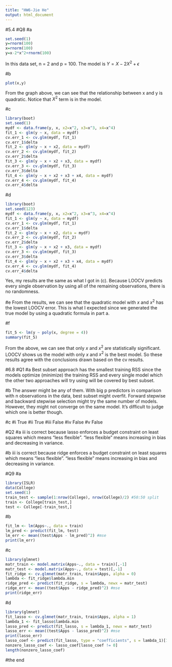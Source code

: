```yaml
---
title: "HW6-Jie He"
output: html_document
---
```

#5.4
#Q8
#a
```r
set.seed(1)
y=rnorm(100)
x=rnorm(100)
y=x-2*x^2+rnorm(100)
```
In this data set, n = 2 and p = 100. The model is $Y=X-2X^2+\epsilon$ 

#b
```r
plot(x,y)
```
From the graph above, we can see that the relationship between x and y is quadratic. Notice that $X^2$ term is in the model.

#c
```r
library(boot)
set.seed(1)
mydf <- data.frame(y, x, x2=x^2, x3=x^3, x4=x^4)
fit_1 <- glm(y ~ x, data = mydf)
cv.err_1 <- cv.glm(mydf, fit_1)
cv.err_1$delta
fit_2 <- glm(y ~ x + x2, data = mydf)
cv.err_2 <- cv.glm(mydf, fit_2)
cv.err_2$delta
fit_3 <- glm(y ~ x + x2 + x3, data = mydf)
cv.err_3 <- cv.glm(mydf, fit_3)
cv.err_3$delta
fit_4 <- glm(y ~ x + x2 + x3 + x4, data = mydf)
cv.err_4 <- cv.glm(mydf, fit_4)
cv.err_4$delta
```

#d
```r
library(boot)
set.seed(123)
mydf <- data.frame(y, x, x2=x^2, x3=x^3, x4=x^4)
fit_1 <- glm(y ~ x, data = mydf)
cv.err_1 <- cv.glm(mydf, fit_1)
cv.err_1$delta
fit_2 <- glm(y ~ x + x2, data = mydf)
cv.err_2 <- cv.glm(mydf, fit_2)
cv.err_2$delta
fit_3 <- glm(y ~ x + x2 + x3, data = mydf)
cv.err_3 <- cv.glm(mydf, fit_3)
cv.err_3$delta
fit_4 <- glm(y ~ x + x2 + x3 + x4, data = mydf)
cv.err_4 <- cv.glm(mydf, fit_4)
cv.err_4$delta
```
Yes, my results are the same as what I got in (c). Because LOOCV predicts every single observation by using all of the remaining observations, there is no randomness.

#e
From the results, we can see that the quadratic model with $x$ and $x^2$ has the lowest LOOCV error. This is what I expected since we generated the true model by using a quadratic formula in part a.

#f
```r
fit_5 <- lm(y ~ poly(x, degree = 4))
summary(fit_5)
```
From the above, we can see that only $x$ and $x^2$ are statistically significant. LOOCV shows us the model with only $x$ and $x^2$ is the best model. So these results agree with the conclusions drawn based on the cv results.

#6.8
#Q1
#a
Best subset approach has the smallest training RSS since the models optimize (minimize) the training RSS and every single model which the other two approaches will try using will be covered by best subset.

#b
The answer might be any of them. With big p predictors in comparison with n observations in the data, best subset might overfit. Forward stepwise and backward stepwise selection might try the same number of models. However, they might not converge on the same model. It's difficult to judge which one is better though. 
 
#c
#i
True
#ii
True
#iii
False
#iv
False
#v
False

#Q2
#a
iii is correct because lasso enforces a budget constraint on least squares which means "less flexible". "less flexible" means increasing in bias and decreasing in variance.

#b
iii is correct because ridge enforces a budget constraint on least squares which means "less flexible". "less flexible" means increasing in bias and decreasing in variance.

#Q9
#a
```r
library(ISLR)
data(College)
set.seed(1)
train_test <- sample(1:nrow(College), nrow(College)/2) #50:50 split
train <- College[train_test,]
test <- College[-train_test,]
```

#b
```r
fit_lm <- lm(Apps~., data = train)
lm_pred <- predict(fit_lm, test)
lm_err <- mean((test$Apps - lm_pred)^2) #mse
print(lm_err)
```

#c
```r
library(glmnet)
matr_train <- model.matrix(Apps~., data = train)[,-1]
matr_test <- model.matrix(Apps~., data = test)[,-1]
fit_ridge <- cv.glmnet(matr_train, train$Apps, alpha = 0)
lambda <- fit_ridge$lambda.min
ridge_pred <- predict(fit_ridge, s = lambda, newx = matr_test)
ridge_err <- mean((test$Apps - ridge_pred)^2) #mse
print(ridge_err)
```

#d
```r
library(glmnet)
fit_lasso <- cv.glmnet(matr_train, train$Apps, alpha = 1)
lambda_1 <- fit_lasso$lambda.min
lasso_pred <- predict(fit_lasso, s = lambda_1, newx = matr_test)
lasso_err <- mean((test$Apps - lasso_pred)^2) #mse
print(lasso_err)
lasso_coef <- predict(fit_lasso, type = "coefficients", s = lambda_1)[1:ncol(College),]
nonzero_lasso_coef <- lasso_coef[lasso_coef != 0]
length(nonzero_lasso_coef)
```

#the end









































